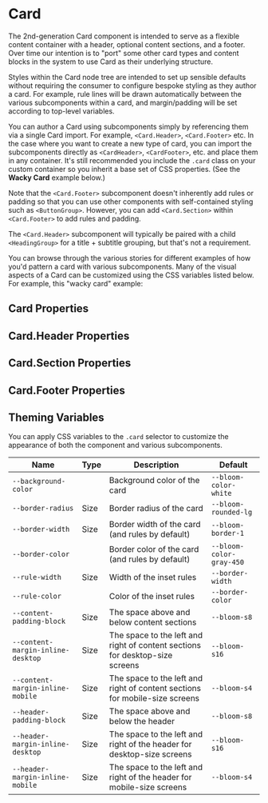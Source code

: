 
# Card

<Canvas>
  <Story id="blocks-card--text-content" />
</Canvas>

The 2nd-generation Card component is intended to serve as a flexible content container with a header, optional content sections, and a footer. Over time our intention is to "port" some other card types and content blocks in the system to use Card as their underlying structure.

Styles within the Card node tree are intended to set up sensible defaults without requiring the consumer to configure bespoke styling as they author a card. For example, rule lines will be drawn automatically between the various subcomponents within a card, and margin/padding will be set according to top-level variables.

You can author a Card using subcomponents simply by referencing them via a single Card import. For example, `<Card.Header>`, `<Card.Footer>` etc. In the case where you want to create a new type of card, you can import the subcomponents directly as `<CardHeader>`, `<CardFooter>`, etc. and place them in any container. It's still recommended you include the `.card` class on your custom container so you inherit a base set of CSS properties. (See the **Wacky Card** example below.)

Note that the `<Card.Footer>` subcomponent doesn't inherently add rules or padding so that you can use other components with self-contained styling such as `<ButtonGroup>`. However, you can add `<Card.Section>` within `<Card.Footer>` to add rules and padding.

The `<Card.Header>` subcomponent will typically be paired with a child `<HeadingGroup>` for a title + subtitle grouping, but that's not a requirement.

You can browse through the various stories for different examples of how you'd pattern a card with various subcomponents. Many of the visual aspects of a Card can be customized using the CSS variables listed below. For example, this "wacky card" example:

<Canvas>
  <Story id="blocks-card--custom-wacky-card" />
</Canvas>

## Card Properties

<ArgsTable of={Card} />

## Card.Header Properties

<ArgsTable of={Card.Header} />

## Card.Section Properties

<ArgsTable of={Card.Section} />

## Card.Footer Properties

<ArgsTable of={Card.Footer} />

## Theming Variables

You can apply CSS variables to the `.card` selector to customize the appearance of both the component and various subcomponents.

| Name                              | Type                                         | Description                                                                  | Default                  |
| --------------------------------- | -------------------------------------------- | ---------------------------------------------------------------------------- | ------------------------ |
| `--background-color`              | <Swatch colorVar="--bloom-color-white" />    | Background color of the card                                                 | `--bloom-color-white`    |
| `--border-radius`                 | Size                                         | Border radius of the card                                                    | `--bloom-rounded-lg`     |
| `--border-width`                  | Size                                         | Border width of the card (and rules by default)                              | `--bloom-border-1`       |
| `--border-color`                  | <Swatch colorVar="--bloom-color-gray-450" /> | Border color of the card (and rules by default)                              | `--bloom-color-gray-450` |
| `--rule-width`                    | Size                                         | Width of the inset rules                                                     | `--border-width`         |
| `--rule-color`                    | <Swatch colorVar="--bloom-color-gray-450" /> | Color of the inset rules                                                     | `--border-color`         |
| `--content-padding-block`         | Size                                         | The space above and below content sections                                   | `--bloom-s8`             |
| `--content-margin-inline-desktop` | Size                                         | The space to the left and right of content sections for desktop-size screens | `--bloom-s16`            |
| `--content-margin-inline-mobile`  | Size                                         | The space to the left and right of content sections for mobile-size screens  | `--bloom-s4`             |
| `--header-padding-block`          | Size                                         | The space above and below the header                                         | `--bloom-s8`             |
| `--header-margin-inline-desktop`  | Size                                         | The space to the left and right of the header for desktop-size screens       | `--bloom-s16`            |
| `--header-margin-inline-mobile`   | Size                                         | The space to the left and right of the header for mobile-size screens        | `--bloom-s4`             |
